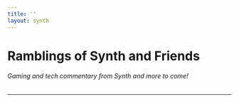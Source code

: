 ```yaml
---
title: ''
layout: synth
---
```


# Ramblings of Synth and Friends
###### Gaming and tech commentary from Synth and more to come!

***

<SynthBlogPosts />
